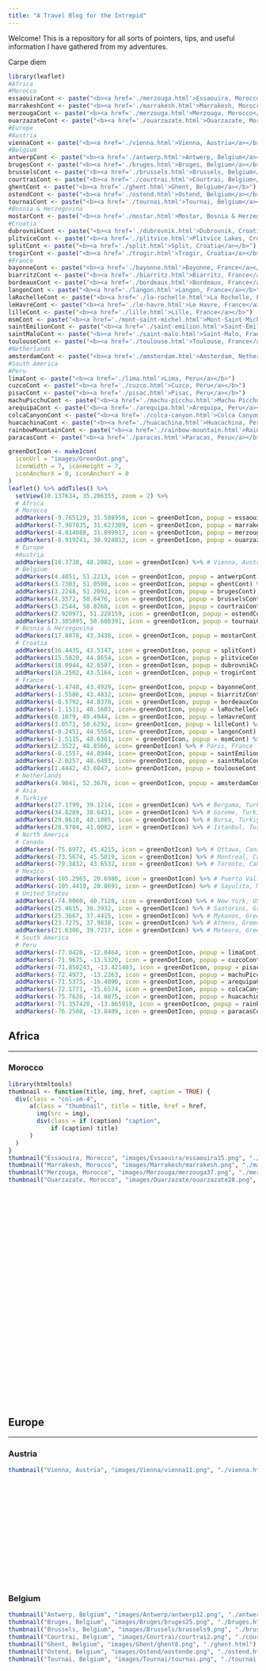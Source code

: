 ```yaml
---
title: "A Travel Blog for the Intrepid"
---
```


Welcome! This is a repository for all sorts of pointers, tips, and useful information I have gathered from my adventures. 

Carpe diem

```r
library(leaflet)
#Africa
#Morocco
essaouiraCont <- paste("<b><a href='./merzouga.html'>Essaouira, Morocco</a></b>")
marrakeshCont <- paste("<b><a href='./marrakesh.html'>Marrakesh, Morocco</a></b>")
merzougaCont <- paste("<b><a href='./merzouga.html'>Merzouga, Morocco</a></b>")
ouarzazateCont <- paste("<b><a href='./ouarzazate.html'>Ouarzazate, Morocco</a></b>")
#Europe
#Austria
viennaCont <- paste("<b><a href='./vienna.html'>Vienna, Austria</a></b>")
#Belgium
antwerpCont <- paste("<b><a href='./antwerp.html'>Antwerp, Belgium</a></b>")
brugesCont <- paste("<b><a href='./bruges.html'>Bruges, Belgium</a></b>")
brusselsCont <- paste("<b><a href='./brussels.html'>Brussels, Belgium</a></b>")
courtraiCont <- paste("<b><a href='./courtrai.html'>Courtrai, Belgium</a></b>")
ghentCont <- paste("<b><a href='./ghent.html'>Ghent, Belgium</a></b>")
ostendCont <- paste("<b><a href='./ostend.html'>Ostend, Belgium</a></b>")
tournaiCont <- paste("<b><a href='./tournai.html'>Tournai, Belgium</a></b>")
#Bosnia & Herzegovina 
mostarCont <- paste("<b><a href='./mostar.html'>Mostar, Bosnia & Herzegovina</a></b>")
#Croatia
dubrovnikCont <- paste("<b><a href='./dubrovnik.html'>Dubrovnik, Croatia</a></b>")
plitviceCont <- paste("<b><a href='./plitvice.html'>Plitvice Lakes, Croatia</a></b>")
splitCont <- paste("<b><a href='./split.html'>Split, Croatia</a></b>")
trogirCont <- paste("<b><a href='./trogir.html'>Trogir, Croatia</a></b>")
#France
bayonneCont <- paste("<b><a href='./bayonne.html'>Bayonne, France</a></b>")
biarritzCont <- paste("<b><a href='./biarritz.html'>Biarritz, France</a></b>")
bordeauxCont <- paste("<b><a href='./bordeaux.html'>Bordeaux, France</a></b>")
langonCont <- paste("<b><a href='./langon.html'>Langon, France</a></b>")
laRochelleCont <- paste("<b><a href='./la-rochelle.html'>La Rochelle, France</a></b>")
leHavreCont <- paste("<b><a href='./le-havre.html'>Le Havre, France</a></b>")
lilleCont <- paste("<b><a href='./lille.html'>Lille, France</a></b>")
msmCont <- paste("<b><a href='./mont-saint-michel.html'>Mont-Saint-Michel, France</a></b>")
saintEmilionCont <- paste("<b><a href='./saint-emilion.html'>Saint-Émilion, France</a></b>")
saintMaloCont <- paste("<b><a href='./saint-malo.html'>Saint-Malo, France</a></b>")
toulouseCont <- paste("<b><a href='./toulouse.html'>Toulouse, France</a></b>")
#Netherlands
amsterdamCont <- paste("<b><a href='./amsterdam.html'>Amsterdam, Netherlands</a></b>")
#South America
#Peru
limaCont <- paste("<b><a href='./lima.html'>Lima, Peru</a></b>")
cuzcoCont <- paste("<b><a href='./cuzco.html'>Cuzco, Peru</a></b>")
pisacCont <- paste("<b><a href='./pisac.html'>Pisac, Peru</a></b>")
machuPicchuCont <- paste("<b><a href='./machu-picchu.html'>Machu Picchu, Peru</a></b>")
arequipaCont <- paste("<b><a href='./arequipa.html'>Arequipa, Peru</a></b>")
colcaCanyonCont <- paste("<b><a href='./colca-canyon.html'>Colca Canyon, Peru</a></b>")
huacachinaCont <- paste("<b><a href='./huacachina.html'>Huacachina, Peru</a></b>")
rainbowMountainCont <- paste("<b><a href='./rainbow-mountain.html'>Rainbow Mountain, Peru</a></b>")
paracasCont <- paste("<b><a href='./paracas.html'>Paracas, Peru</a></b>")

greenDotIcon <- makeIcon(
  iconUrl = "images/GreenDot.png",
  iconWidth = 7, iconHeight = 7,
  iconAnchorX = 0, iconAnchorY = 0
)
leaflet() %>% addTiles() %>%
  setView(10.137634, 35.206355, zoom = 2) %>%
  # Africa
  # Morocco
  addMarkers(-9.765129, 31.508956, icon = greenDotIcon, popup = essaouiraCont) %>% # Essaouira, Morocco
  addMarkers(-7.987035, 31.627309, icon = greenDotIcon, popup = marrakeshCont) %>% # Marrakesh, Morocco
  addMarkers(-4.014088, 31.099917, icon = greenDotIcon, popup = merzougaCont) %>% # Merzouga, Morocco
  addMarkers(-6.919241, 30.924812, icon = greenDotIcon, popup = ouarzazateCont) %>% # Ouarzazate, Morocco
  # Europe
  #Austria
  addMarkers(16.3738, 48.2082, icon = greenDotIcon) %>% # Vienna, Austria
  # Belgium
  addMarkers(4.4051, 51.2213, icon = greenDotIcon, popup = antwerpCont) %>% # Antwerp, Belgium
  addMarkers(3.7303, 51.0500, icon = greenDotIcon, popup = ghentCont) %>% # Ghent, Belgium
  addMarkers(3.2248, 51.2092, icon = greenDotIcon, popup = brugesCont) %>% # Bruges, Belgium
  addMarkers(4.3572, 50.8476, icon = greenDotIcon, popup = brusselsCont) %>% # Brussels, Belgium 
  addMarkers(3.2544, 50.8268, icon = greenDotIcon, popup = courtraiCont) %>% # Courtrai, Belgium
  addMarkers(2.920971, 51.228159, icon = greenDotIcon, popup = ostendCont) %>% # Ostend, Belgium
  addMarkers(3.385895, 50.608391, icon = greenDotIcon, popup = tournaiCont) %>% # Tournai, Belgium
  # Bosnia & Herzegovina
  addMarkers(17.8078, 43.3438, icon = greenDotIcon, popup = mostarCont) %>% # Mostar, Bosnia & Herzegovina
  # Croatia
  addMarkers(16.4435, 43.5147, icon = greenDotIcon, popup = splitCont) %>% # Split, Croatia
  addMarkers(15.5820, 44.8654, icon = greenDotIcon, popup = plitviceCont) %>% # Plitvice Lakes NP, Croatia
  addMarkers(18.0944, 42.6507, icon = greenDotIcon, popup = dubrovnikCont) %>% # Dubrovnik, Croatia
  addMarkers(16.2502, 43.5164, icon = greenDotIcon, popup = trogirCont) %>% # Trogir, Croatia
  # France
  addMarkers(-1.4748, 43.4929, icon= greenDotIcon, popup = bayonneCont) %>% # Bayonne, France
  addMarkers(-1.5586, 43.4832, icon= greenDotIcon, popup = biarritzCont) %>% # Biarritz, France
  addMarkers(-0.5792, 44.8378, icon = greenDotIcon, popup = bordeauxCont) %>% # Bordeaux, France
  addMarkers(-1.1511, 46.1603, icon= greenDotIcon, popup = laRochelleCont) %>% # La Rochelle, France
  addMarkers(0.1079, 49.4944, icon = greenDotIcon, popup = leHavreCont) %>% # Le Havre, France
  addMarkers(3.0573, 50.6292, icon= greenDotIcon, popup = lilleCont) %>% # Lille, France
  addMarkers(-0.2451, 44.5554, icon= greenDotIcon, popup = langonCont) %>% # Langon, France
  addMarkers(-1.5115, 48.6361, icon = greenDotIcon, popup = msmCont) %>% # Mont-Saint-Michel, France
  addMarkers(2.3522, 48.8566, icon= greenDotIcon) %>% # Paris, France
  addMarkers(-0.1557, 44.8944, icon= greenDotIcon, popup = saintEmilionCont) %>% # Saint-Émilion, France
  addMarkers(-2.0257, 48.6493, icon= greenDotIcon, popup = saintMaloCont) %>% # Saint-Malo, France
  addMarkers(1.4442, 43.6047, icon= greenDotIcon, popup = toulouseCont) %>% # Toulouse, France
  # Netherlands
  addMarkers(4.9041, 52.3676, icon = greenDotIcon, popup = amsterdamCont) %>% # Amsterdam, Netherlands
  # Asia
  # Turkiye
  addMarkers(27.1799, 39.1214, icon = greenDotIcon) %>% # Bergama, Turkiye
  addMarkers(34.8289, 38.6431, icon = greenDotIcon) %>% # Goreme, Turkiye
  addMarkers(29.0610, 40.1885, icon = greenDotIcon) %>% # Bursa, Turkiye
  addMarkers(28.9784, 41.0082, icon = greenDotIcon) %>% # Istanbul, Turkiye
  # North America
  # Canada
  addMarkers(-75.6972, 45.4215, icon = greenDotIcon) %>% # Ottawa, Canada
  addMarkers(-73.5674, 45.5019, icon = greenDotIcon) %>% # Montreal, Canada
  addMarkers(-79.3832, 43.6532, icon = greenDotIcon) %>% # Toronto, Canada
  # Mexico
  addMarkers(-105.2965, 20.6986, icon = greenDotIcon) %>% # Puerto Vallarta, Mexico
  addMarkers(-105.4410, 20.8691, icon = greenDotIcon) %>% # Sayulita, Mexico
  # United States
  addMarkers(-74.0060, 40.7128, icon = greenDotIcon) %>% # New York, USA
  addMarkers(25.4615, 36.3932, icon = greenDotIcon) %>% # Santorini, Greece
  addMarkers(25.3667, 37.4415, icon = greenDotIcon) %>% # Mykonos, Greece
  addMarkers(23.7275, 37.9838, icon = greenDotIcon) %>% # Athens, Greece
  addMarkers(21.6306, 39.7217, icon = greenDotIcon) %>% # Meteora, Greece
  # South America
  # Peru
  addMarkers(-77.0428, -12.0464, icon = greenDotIcon, popup = limaCont) %>% # Lima, Peru
  addMarkers(-71.9675, -13.5320, icon = greenDotIcon, popup = cuzcoCont) %>% # Cuzco, Peru
  addMarkers(-71.850243, -13.421403, icon = greenDotIcon, popup = pisacCont) %>% # Pisac, Peru 
  addMarkers(-72.4973, -13.2263, icon = greenDotIcon, popup = machuPicchuCont) %>% # Machu Picchu, Peru
  addMarkers(-71.5375, -16.4090, icon = greenDotIcon, popup = arequipaCont) %>% # Arequipa, Peru
  addMarkers(-72.1771, -15.6574, icon = greenDotIcon, popup = colcaCanyonCont) %>% # Colca Canyon, Peru
  addMarkers(-75.7626, -14.0875, icon = greenDotIcon, popup = huacachinaCont) %>% # Huacachina, Peru
  addMarkers(-71.357420, -13.865918, icon = greenDotIcon, popup = rainbowMountainCont) %>% # Rainbow Mountain, Peru
  addMarkers(-76.2508, -13.8409, icon = greenDotIcon, popup = paracasCont) # Paracas, Peru
```


<h2>Africa</h2>
<hr class="rounded">
<h3>Morocco</h3>
```r
library(htmltools)
thumbnail <- function(title, img, href, caption = TRUE) {
  div(class = "col-sm-4",
      a(class = "thumbnail", title = title, href = href,
        img(src = img),
        div(class = if (caption) "caption",
            if (caption) title)
      )
  )
}
thumbnail("Essaouira, Morocco", "images/Essaouira/essaouira15.png", "./essaouira.html")
thumbnail("Marrakesh, Morocco", "images/Marrakesh/marrakesh.png", "./marrakesh.html")
thumbnail("Merzouga, Morocco", "images/Merzouga/merzouga37.png", "./merzouga.html")
thumbnail("Ouarzazate, Morocco", "images/Ouarzazate/ouarzazate28.png", "./ouarzazate.html")
``` 
<br />
<br />
<br />
<br />
<br />
<br />
<br />
<br />
<br />
<br />
<br />
<br />
<br />
<br />
<br />
<br />
<br />
<br />
<br />
<br />
<br />
<br />
<br />
<br />
<br />
<h2>Europe</h2>
<hr class="rounded">
<h3>Austria</h3>
```r
thumbnail("Vienna, Austria", "images/Vienna/vienna11.png", "./vienna.html")
``` 
<br />
<br />
<br />
<br />
<br />
<br />
<br />
<br />
<br />
<br />
<br />
<br />
<h3>Belgium</h3>
```r
thumbnail("Antwerp, Belgium", "images/Antwerp/antwerp12.png", "./antwerp.html")
thumbnail("Bruges, Belgium", "images/Bruges/bruges25.png", "./bruges.html")
thumbnail("Brussels, Belgium", "images/Brussels/brussels9.png", "./brussels.html")
thumbnail("Courtrai, Belgium", "images/Courtrai/courtrai2.png", "./courtrai.html")
thumbnail("Ghent, Belgium", "images/Ghent/ghent8.png", "./ghent.html")
thumbnail("Ostend, Belgium", "images/Ostend/oostende.png", "./ostend.html")
thumbnail("Tournai, Belgium", "images/Tournai/tournai.png", "./tournai.html")
```
<br />
<br />
<br />
<br />
<br />
<br />
<br />
<br />
<br />
<br />
<br />
<br />
<br />
<br />
<br />
<br />
<br />
<br />
<br />
<br />
<br />
<br />
<br />
<br />
<br />
<br />
<br />
<br />
<br />
<br />
<br />
<br />
<br />
<br />
<br />
<br />
<br />
<hr class="rounded">
<h3>Bosnia & Herzegovina</h3>
```r
thumbnail("Mostar, Bosnia & Herzegovina", "images/Mostar/mostar2.png", "./mostar.html")
```
<br />
<br />
<br />
<br />
<br />
<br />
<br />
<br />
<br />
<br />
<br />
<br />
<hr class="dotted">
<h3>Croatia</h3>
```r
thumbnail("Dubrovnik, Croatia", "images/Dubrovnik/dubrovnik13.png", "./dubrovnik.html")
thumbnail("Plitvice Lakes, Croatia", "images/Plitvice/plitvice24.png", "./plitvice.html")
thumbnail("Split, Croatia", "images/split/split4.png", "./split.html")
thumbnail("Trogir, Croatia", "images/Trogir/trogir5.png", "./trogir.html")
```
<br />
<br />
<br />
<br />
<br />
<br />
<br />
<br />
<br />
<br />
<br />
<br />
<br />
<br />
<br />
<br />
<br />
<br />
<br />
<br />
<br />
<br />
<br />
<br />
<br />
<hr class="dotted">
<h3>France</h3>
```r
thumbnail("Bayonne, France", "images/Bayonne/bayonne1.png", "./bayonne.html")
thumbnail("Biarritz, France", "images/Biarritz/biarritz7.png", "./biarritz.html")
thumbnail("Bordeaux, France", "images/Bordeaux/bordeaux2.png", "./bordeaux.html")
thumbnail("Langon, France", "images/Langon/langon8.png", "./langon.html")
thumbnail("La Rochelle, France", "images/LaRochelle/larochelle6.png", "./la-rochelle.html")
thumbnail("Le Havre, France", "images/LeHavre/lehavre2.png", "./le-havre.html")
thumbnail("Lille, France", "images/Lille/lille7.png", "./lille.html") 
thumbnail("Mont-Saint-Michel, France", "images/MontSaintMichel/msm1.png", "./mont-saint-michel.html")
thumbnail("Saint-Émilion, France", "images/SaintEmilion/saintemilion17.png", "./saint-emilion.html")
thumbnail("Saint-Malo, France", "images/SaintMalo/saintmalo49.png", "./saint-malo.html")
thumbnail("Toulouse, France", "images/Toulouse/toulouse19.png", "./toulouse.html")
```
<br />
<br />
<br />
<br />
<br />
<br />
<br />
<br />
<br />
<br />
<br />
<br />
<br />
<br />
<br />
<br />
<br />
<br />
<br />
<br />
<br />
<br />
<br />
<br />
<br />
<br />
<br />
<br />
<br />
<br />
<br />
<br />
<br />
<br />
<br />
<br />
<br />
<br />
<br />
<br />
<br />
<br />
<br />
<br />
<br />
<br />
<br />
<br />
<br />
<br />
<hr class="dotted">
<h3>Netherlands</h3>
```r
thumbnail("Amsterdam, Netherlands", "images/Amsterdam/amsterdam3.png", "./amsterdam.html")
```
<br />
<br />
<br />
<br />
<br />
<br />
<br />
<br />
<br />
<br />
<br />
<br />
<br />